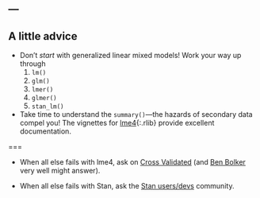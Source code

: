 ---
---

## A little advice

- Don't *start* with generalized linear mixed models! Work your way up through
  1. `lm()`
  1. `glm()`
  1. `lmer()`
  1. `glmer()`
  1. `stan_lm()`

- Take time to understand the `summary()`---the hazards of secondary data compel
  you! The vignettes for [lme4](){:.rlib} provide excellent documentation.

===

- When all else fails with lme4, ask on [Cross Validated] (and [Ben Bolker] very
  well might answer).

- When all else fails with Stan, ask the [Stan users/devs] community.

[Cross Validated]: https://stats.stackexchange.com/
[Ben Bolker]: https://stats.stackexchange.com/users/2126/ben-bolker
[Stan users/devs]: https://discourse.mc-stan.org/
